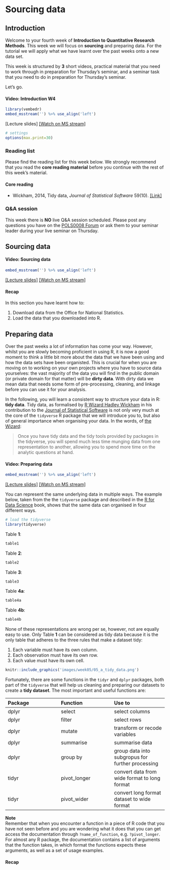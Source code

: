 # Sourcing data

## Introduction {#introduction-w04}
Welcome to your fourth week of **Introduction to Quantitative Research Methods**. This week we will focus on **sourcing** and preparing data. For the tutorial we will apply what we have learnt over the past weeks onto a new data set.

This week is structured by **3** short videos, practical material that you need to work through in preparation for Thursday's seminar, and a seminar task that you need to do in preparation for Thursday's seminar.

Let's go.

#### Video: Introduction W4 {-}
```r
library(vembedr)
embed_msstream('') %>% use_align('left')
```
[Lecture slides] [[Watch on MS stream]]()

```r
# settings
options(max.print=30)
```

### Reading list {#reading-list-w04}
Please find the reading list for this week below. We strongly recommend that you read the **core reading material** before you continue with the rest of this week's material.

#### Core reading {-}
- Wickham, 2014, Tidy data, *Journal of Statistical Software* 59(10). [[Link]](http://www.jstatsoft.org/v59/i10/paper)

### Q&A session
This week there is **NO** live Q&A session scheduled. Please post any questions you have on the [POLS0008 Forum](https://moodle.ucl.ac.uk/mod/forum/view.php?id=1632137) or ask them to your seminar leader during your live seminar on Thursday.

## Sourcing data

#### Video: Sourcing data {-}
```r
embed_msstream('') %>% use_align('left')
```
[[Lecture slides]]() [[Watch on MS stream]]()

#### Recap {-}
In this section you have learnt how to:

1. Download data from the Office for National Statistics.
2. Load the data that you downloaded into R.

## Preparing data
Over the past weeks a lot of information has come your way. However, whilst you are slowly becoming proficient in using R, it is now a good moment to think a little bit more about the data that we have been using and how the data sets have been organisted. This is crucial for when you are moving on to working on your own projects where you have to source data yourselves: the vast majority of the data you will find in the public domain (or private domain for that matter) will be **dirty data**. With dirty data we mean data that needs some form of pre-processing, cleaning, and linkage before you can use it for your analysis.

In the following, you will learn a consistent way to structure your data in R: **tidy data**. Tidy data, as formalised by [R Wizard Hadley Wickham](http://hadley.nz/) in his contribution to the [Journal of Statistical Software](http://www.jstatsoft.org/v59/i10/paper) is not only very much at the core of the `tidyverse` R package that we will introduce you to, but also of general importance when organising your data. In the words, of [the Wizard](https://r4ds.had.co.nz/tidy-data.html):

> Once you have tidy data and the tidy tools provided by packages in the tidyverse, you will spend much less time munging data from one representation to another, allowing you to spend more time on the analytic questions at hand.

#### Video: Preparing data {-}
```r
embed_msstream('') %>% use_align('left')
```
[[Lecture slides]]() [[Watch on MS stream]]()

You can represent the same underlying data in multiple ways. The example below, taken from the the `tidyverse` package and described in the [R for Data Science](https://r4ds.had.co.nz/tidy-data.html) book, shows that the same data can organised in four different ways. 

```r
# load the tidyverse 
library(tidyverse)
```

Table **1**:
```r
table1
```

Table **2**:
```r
table2
```

Table **3**:
```r
table3
```

Table **4a**:
```r
table4a
```

Table **4b**:
```r
table4b
```

None of these representations are wrong per se, however, not are equally easy to use. Only Table **1** can be considered as tidy data because it is the only table that adheres to the three rules that make a dataset tidy:

1. Each variable must have its own column.
2. Each observation must have its own row.
3. Each value must have its own cell.

```r
knitr::include_graphics('images/week05/05_a_tidy_data.png')
```

Fortunately, there are some functions in the `tidyr` and `dplyr` packages, both part of the `tidyverse` that will help us cleaning and preparing our datasets to create a **tidy dataset**. The most important and useful functions are:

| Package   | Function          | Use to |
| :------   | :------           | :------ |
| dplyr	    | select            | select columns |
| dplyr	    | filter            | select rows |
| dplyr	    | mutate            | transform or recode variables |
| dplyr	    | summarise         | summarise data |
| dplyr	    | group by          | group data into subgropus for further processing |
| tidyr	    | pivot_longer      | convert data from wide format to long format |
| tidyr	    | pivot_wider       | convert long format dataset to wide format |

<div class="note">
**Note**<br/>
Remember that when you encounter a function in a piece of R code that you have not seen before and you are wondering what it does that you can get access the documentation through `?name_of_function`, e.g. `?pivot_longer`. For almost any R package, the documentation contains a list of arguments that the function takes, in which format the functions expects these arguments, as well as a set of usage examples.
</div>


#### Recap {-}


